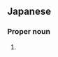 ==Japanese==
{{ja-kanjitab|なお|こ|yomi=k}}

===Proper noun===
{{ja-pos|proper|なおこ}}

# {{given name|female|lang=ja|sort=なおこ}}